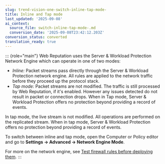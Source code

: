 ```yaml
---
slug: trend-vision-one-switch-inline-tap-mode-
title: Inline and Tap mode
last_updated: '2025-09-08'
ai_context:
  source_file: switch-inline-tap-mode-.md
  conversion_date: '2025-09-08T23:42:12.203Z'
conversion_status: converted
translation_ready: true
---
```


::: {role="main"}
Web Reputation uses the Server & Workload Protection Network Engine which can operate in one of two modes:

- *Inline:* Packet streams pass directly through the Server & Workload Protection network engine. All rules are applied to the network traffic before they proceed up the protocol stack.
- *Tap mode:* Packet streams are not modified. The traffic is still processed by Web Reputation, if it's enabled. However any issues detected do not result in packet or connection drops. When in Tap mode, Server & Workload Protection offers no protection beyond providing a record of events.

In tap mode, the live stream is not modified. All operations are performed on the replicated stream. When in tap mode, Server & Workload Protection offers no protection beyond providing a record of events.

To switch between inline and tap mode, open the Computer or Policy editor and go to **Settings → Advanced → Network Engine Mode**.

For more on the network engine, see [Test firewall rules before deploying them](set-up-firewall.mdx).
:::
